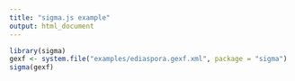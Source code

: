 ```yaml
---
title: "sigma.js example"
output: html_document
---
```



```r
library(sigma)
gexf <- system.file("examples/ediaspora.gexf.xml", package = "sigma")
sigma(gexf)
```


